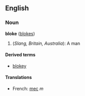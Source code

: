 ==English==
===Noun===
'''bloke''' ([[blokes]])

#(''Slang, Britain, Australia''): A man

====Derived terms====
*[[blokey]]

====Translations====
*French: [[mec]] ''m''